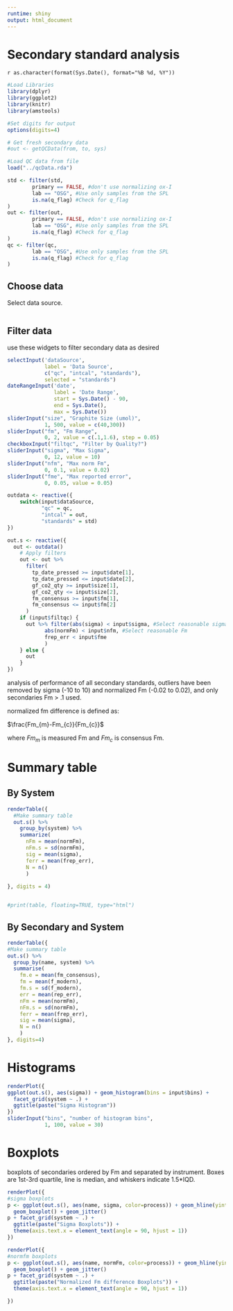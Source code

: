 ```yaml
---
runtime: shiny
output: html_document
---
```



Secondary standard analysis
========================================================

`r as.character(format(Sys.Date(), format="%B %d, %Y"))`



```r

#Load Libraries
library(dplyr)
library(ggplot2)
library(knitr)
library(amstools)

#Set digits for output
options(digits=4)

# Get fresh secondary data
#out <- getQCData(from, to, sys)

#Load QC data from file
load("../qcData.rda")

std <- filter(std,
        primary == FALSE, #don't use normalizing ox-I
        lab == "OSG", #Use only samples from the SPL
        is.na(q_flag) #Check for q_flag
)
out <- filter(out,
        primary == FALSE, #don't use normalizing ox-I
        lab == "OSG", #Use only samples from the SPL
        is.na(q_flag) #Check for q_flag
)
qc <- filter(qc,
        lab == "OSG", #Use only samples from the SPL
        is.na(q_flag) #Check for q_flag
)
```

## Choose data

Select data source.

```r

```


## Filter data

use these widgets to filter secondary data as desired

```r
selectInput('dataSource',
            label = 'Data Source', 
            c("qc", "intcal", "standards"),
            selected = "standards")
dateRangeInput('date',
               label = 'Date Range',
               start = Sys.Date() - 90, 
               end = Sys.Date(),
               max = Sys.Date())
sliderInput("size", "Graphite Size (umol)",
            1, 500, value = c(40,300))
sliderInput("fm", "Fm Range",
            0, 2, value = c(.1,1.6), step = 0.05)
checkboxInput("filtqc", "Filter by Quality?")
sliderInput("sigma", "Max Sigma",
            0, 12, value = 10)
sliderInput("nfm", "Max norm Fm",
            0, 0.1, value = 0.02)
sliderInput("fme", "Max reported error",
            0, 0.05, value = 0.05)

outdata <- reactive({
    switch(input$dataSource,
           "qc" = qc,
           "intcal" = out,
           "standards" = std)
})

out.s <- reactive({
  out <- outdata()
    # Apply filters
    out <- out %>%
      filter(
        tp_date_pressed >= input$date[1],
        tp_date_pressed <= input$date[2],
        gf_co2_qty >= input$size[1],
        gf_co2_qty <= input$size[2],
        fm_consensus >= input$fm[1],
        fm_consensus <= input$fm[2]
      )
    if (input$filtqc) {
      out %>% filter(abs(sigma) < input$sigma, #Select reasonable sigmas
            abs(normFm) < input$nfm, #Select reasonable Fm
            frep_err < input$fme
            )
    } else {
      out
    }
})

```

analysis of performance of all secondary standards, outliers have been removed by sigma (-10 to 10) and normalized Fm (-0.02 to 0.02), and only secondaries Fm > .1 used.

normalized fm difference is defined as:

$\frac{Fm_{m}-Fm_{c}}{Fm_{c}}$

where $Fm_{m}$ is measured Fm and $Fm_{c}$ is consensus Fm.


# Summary table

## By System

```r

renderTable({
  #Make summary table
  out.s() %>%
    group_by(system) %>%
    summarize(
      nFm = mean(normFm),
      nFm.s = sd(normFm),
      sig = mean(sigma),
      ferr = mean(frep_err),
      N = n()
      )
  
}, digits = 4)


#print(table, floating=TRUE, type="html")
```


## By Secondary and System
```r

renderTable({
#Make summary table
out.s() %>% 
  group_by(name, system) %>%
  summarise(
    fm.e = mean(fm_consensus),
    fm = mean(f_modern),
    fm.s = sd(f_modern),
    err = mean(rep_err),
    nFm = mean(normFm),
    nFm.s = sd(normFm),
    ferr = mean(frep_err),
    sig = mean(sigma),
    N = n()
    )
}, digits=4)
```


# Histograms

```r
renderPlot({
ggplot(out.s(), aes(sigma)) + geom_histogram(bins = input$bins) + 
  facet_grid(system ~ .) + 
  ggtitle(paste("Sigma Histogram"))
})
sliderInput("bins", "number of histogram bins",
            1, 100, value = 30)
```


# Boxplots

boxplots of secondaries ordered by Fm and separated by instrument. Boxes are 1st-3rd quartile, line is median, and whiskers indicate 1.5*IQD. 

```r
renderPlot({
#sigma boxplots
p <- ggplot(out.s(), aes(name, sigma, color=process)) + geom_hline(yintercept=0) + 
  geom_boxplot() + geom_jitter()
p + facet_grid(system ~ .) + 
  ggtitle(paste("Sigma Boxplots")) +
  theme(axis.text.x = element_text(angle = 90, hjust = 1)) 
})

renderPlot({
#normfm boxplots
p <- ggplot(out.s(), aes(name, normFm, color=process)) + geom_hline(yintercept=0) + 
  geom_boxplot() + geom_jitter()
p + facet_grid(system ~ .) + 
  ggtitle(paste("Normalized Fm difference Boxplots")) +
  theme(axis.text.x = element_text(angle = 90, hjust = 1)) 

})
```

